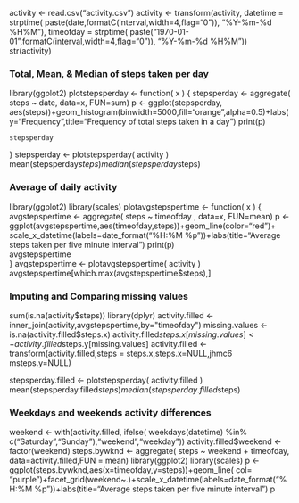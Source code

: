 activity <- read.csv("activity.csv")
activity <- transform(activity, 
                      datetime = strptime( paste(date,formatC(interval,width=4,flag="0")), "%Y-%m-%d %H%M"),
                      timeofday = strptime( paste("1970-01-01",formatC(interval,width=4,flag="0")), "%Y-%m-%d %H%M"))
str(activity)


### Total, Mean, & Median of steps taken per day

library(ggplot2)
plotstepsperday <- function( x ) {
    stepsperday <- aggregate( steps ~ date, data=x, FUN=sum)
    p <- ggplot(stepsperday, aes(steps))+geom_histogram(binwidth=5000,fill="orange",alpha=0.5)+labs(y="Frequency",title="Frequency of total steps taken in a day")
    print(p)

    stepsperday 
}
stepsperday <- plotstepsperday( activity )
mean(stepsperday$steps)
median(stepsperday$steps)

### Average of daily activity

library(ggplot2)
library(scales)
plotavgstepspertime <- function( x ) {
    avgstepspertime <- aggregate( steps ~ timeofday , data=x, FUN=mean)
    p <- ggplot(avgstepspertime,aes(timeofday,steps))+geom_line(color="red")+ scale_x_datetime(labels=date_format("%H:%M %p"))+labs(title="Average steps taken per five minute interval")
    print(p)    
    avgstepspertime    
}
avgstepspertime <- plotavgstepspertime( activity )
avgstepspertime[which.max(avgstepspertime$steps),]

### Imputing and Comparing missing values

sum(is.na(activity$steps))
library(dplyr)
activity.filled <- inner_join(activity,avgstepspertime,by="timeofday")
missing.values <- is.na(activity.filled$steps.x)
activity.filled$steps.x[missing.values] <- activity.filled$steps.y[missing.values]
activity.filled <- transform(activity.filled,steps = steps.x,steps.x=NULL,jhmc6 msteps.y=NULL)
                             
stepsperday.filled <- plotstepsperday( activity.filled )
mean(stepsperday.filled$steps)
median(stepsperday.filled$steps)

### Weekdays and weekends activity differences

weekend <- with(activity.filled, 
                ifelse( weekdays(datetime) %in% c("Saturday","Sunday"),"weekend","weekday"))
activity.filled$weekend <- factor(weekend)
steps.bywknd <- aggregate( steps ~ weekend + timeofday, data=activity.filled,FUN = mean)
library(ggplot2)
library(scales)
p <- ggplot(steps.bywknd,aes(x=timeofday,y=steps))+geom_line( col= "purple")+facet_grid(weekend~.)+scale_x_datetime(labels=date_format("%H:%M %p"))+labs(title="Average steps taken per five minute interval")
p
